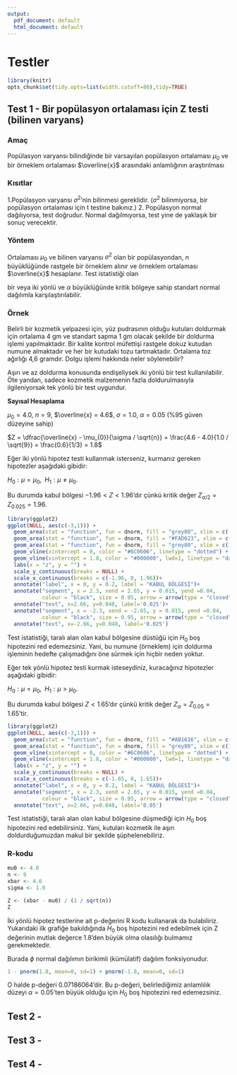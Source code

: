 ```yaml
---
output:
  pdf_document: default
  html_document: default
---
```

# Testler {#tests}

```r
library(knitr)
opts_chunk$set(tidy.opts=list(width.cutoff=80),tidy=TRUE)
```

## Test 1 - Bir popülasyon ortalaması için Z testi (bilinen varyans)

### Amaç

Popülasyon varyansı bilindiğinde bir varsayılan popülasyon ortalaması $\mu_{0}$ ve bir örneklem ortalaması $\overline{x}$ arasındaki anlamlığının araştırılması

### Kısıtlar

1.Popülasyon varyansı $\sigma^{2}$'nin bilinmesi gereklidir. ($\sigma^{2}$ bilinmiyorsa, bir popülasyon ortalaması için t testine bakınız.)
2. Popülasyon normal dağılıyorsa, test doğrudur. Normal dağılmıyorsa, test yine de yaklaşık bir sonuç verecektir.

### Yöntem

Ortalaması $\mu_{0}$ ve bilinen varyansı $\sigma^{2}$ olan bir popülasyondan, $n$ büyüklüğünde rastgele bir örneklem alınır ve örneklem ortalaması $\overline{x}$ hesaplanır. Test istatistiği olan

\begin{equation}
Z = \frac{\overline{x} - \mu_{0}}{\sigma / \sqrt{n}}
\end{equation}

bir veya iki yönlü ve $\alpha$ büyüklüğünde kritik bölgeye sahip standart normal dağılımla karşılaştırılabilir.

### Örnek

Belirli bir kozmetik yelpazesi için, yüz pudrasının olduğu kutuları doldurmak için ortalama 4 gm ve standart sapma 1 gm olacak şekilde bir doldurma işlemi yapılmaktadır. Bir kalite kontrol müfettişi rastgele dokuz kutudan numune almaktadır ve her bir kutudaki tozu tartmaktadır. Ortalama toz ağırlığı 4,6 gramdır. Dolgu işlemi hakkında neler söylenebilir? 

Aşırı ve az doldurma konusunda endişeliysek iki yönlü bir test kullanılabilir. Öte yandan, sadece kozmetik malzemenin fazla doldurulmasıyla ilgileniyorsak tek yönlü bir test uygundur.

**Sayısal Hesaplama**

$\mu_{0} = 4.0$, $n=9$, $\overline{x} = 4.6$, $\sigma = 1.0$, $\alpha = 0.05$ ($\%95$ güven düzeyine sahip)

$Z =  \dfrac{\overline{x} - \mu_{0}}{\sigma / \sqrt{n}} =  \frac{4.6 - 4.0}{1.0 / \sqrt{9}} = \frac{0.6}{1/3} = 1.8$

Eğer iki yönlü hipotez testi kullanmak isterseniz, kurmanız gereken hipotezler aşağıdaki gibidir:

$H_{0}: \mu = \mu_{0},\,\,\, H_{1}: \mu \neq \mu_{0}$. 

Bu durumda kabul bölgesi $−1.96 < Z < 1.96$'dır çünkü kritik değer $Z_{\alpha/2} = Z_{0.025} = 1.96$.

```r
library(ggplot2)
ggplot(NULL, aes(c(-3,1))) +
  geom_area(stat = "function", fun = dnorm, fill = "grey80", xlim = c(-3, -1.96)) +
  geom_area(stat = "function", fun = dnorm, fill = "#FAD623", xlim = c(-1.96, 1.96)) +
  geom_area(stat = "function", fun = dnorm, fill = "grey80", xlim = c(1.96, 3)) +
  geom_vline(xintercept = 0, color = "#6C0606", linetype = "dotted") +
  geom_vline(xintercept = 1.8, color = "#000000", lwd=1, linetype = "dashed") +
  labs(x = "z", y = "") +
  scale_y_continuous(breaks = NULL) +
  scale_x_continuous(breaks = c(-1.96, 0, 1.96))+
  annotate("label", x = 0, y = 0.2, label = "KABUL BÖLGESİ")+
  annotate("segment", x = 2.3, xend = 2.65, y = 0.015, yend =0.04,
           colour = "black", size = 0.95, arrow = arrow(type = "closed", length = unit(0.02, "npc"))) +
  annotate("text", x=2.66, y=0.048, label='0.025')+
  annotate("segment", x = -2.3, xend = -2.65, y = 0.015, yend =0.04,
           colour = "black", size = 0.95, arrow = arrow(type = "closed", length = unit(0.02, "npc"))) +
  annotate("text", x=-2.66, y=0.048, label='0.025')
```

Test istatistiği, taralı alan olan kabul bölgesine düstüğü için $H_{0}$ boş hipotezini red edemezsiniz. Yani, bu numune (örneklem) için doldurma işleminin hedefte çalışmadığını öne sürmek için hiçbir neden yoktur.

Eğer tek yönlü hipotez testi kurmak isteseydiniz, kuracağınız hipotezler aşağıdaki gibidir:

$H_{0}: \mu = \mu_{0},\,\,\, H_{1}: \mu > \mu_{0}$.

Bu durumda kabul bölgesi $Z < 1.65$'dır çünkü kritik değer $Z_{\alpha} = Z_{0.05} = 1.65$'tir.

```r
library(ggplot2)
ggplot(NULL, aes(c(-3,1))) +
  geom_area(stat = "function", fun = dnorm, fill = "#AB1616", xlim = c(-3, 1.65)) +
  geom_area(stat = "function", fun = dnorm, fill = "grey80", xlim = c(1.65, 3)) +
  geom_vline(xintercept = 0, color = "#6C0606", linetype = "dotted") +
  geom_vline(xintercept = 1.8, color = "#000000", lwd=1, linetype = "dashed") +
  labs(x = "z", y = "") +
  scale_y_continuous(breaks = NULL) +
  scale_x_continuous(breaks = c(-1.65, 0, 1.65))+
  annotate("label", x = 0, y = 0.2, label = "KABUL BÖLGESİ")+
  annotate("segment", x = 2.3, xend = 2.65, y = 0.015, yend =0.04,
           colour = "black", size = 0.95, arrow = arrow(type = "closed", length = unit(0.02, "npc"))) +
  annotate("text", x=2.66, y=0.048, label='0.05')
```

Test istatistiği, taralı alan olan kabul bölgesine düşmediği için $H_{0}$ boş hipotezini red edebilirsiniz. Yani, kutuları kozmetik ile aşırı doldurduğumuzdan makul bir şekilde şüphelenebiliriz.

### R-kodu

```r

mu0 <- 4.0
n <- 9
xbar <- 4.6
sigma <- 1.0

Z <- (xbar - mu0) / (1 / sqrt(n))
Z
```

İki yönlü hipotez testlerine ait p-değerini R kodu kullanarak da bulabiliriz. Yukarıdaki ilk grafiğe bakıldığında  $H_{0}$ boş hipotezini red edebilmek için Z değerinin mutlak değerce 1.8'den büyük olma olasılığı bulmamız gerekmektedir.

\begin{equation}
\begin{split}
P \left( |Z| \geq 1.8 \right) &= P(Z \geq 1.8) + P(Z \leq -1.8) \\
&= 1 - P(Z \leq 1.8) + P(Z \leq -1.8) \\
&= 1 - \phi(1.8) +\phi(-1.8)\\
\end{split}
\end{equation}

Burada $\phi$ normal dağılımın birikimli (kümülatif) dağılım fonksiyonudur.

```r
1 - pnorm(1.8, mean=0, sd=1) + pnorm(-1.8, mean=0, sd=1)
```

O halde p-değeri 0.07186064'dir. Bu p-değeri, belirlediğimiz anlamlılık düzeyi $\alpha = 0.05$'ten büyük olduğu için $H_{0}$ boş hipotezini red edemezsiniz.

## Test 2 - 

## Test 3 - 

## Test 4 - 